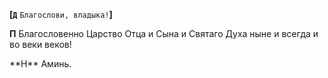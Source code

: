 
**[`Д`** `Благослови, владыка!`**]**

**П**
Благословенно Царство Отца и Сына и Святаго Духа ныне и всегда и во веки веков!

<If condition={!props.noAmin}>
  **Н** Аминь.
</If>
